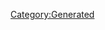 {{Database/Costume/CostumeInfo
 |ID=270
 |DivaId=4
 |PrismCostumeId=30
 |Enabled=2
 |SkillId=35
 |EODICFLJAKO=False
 |AGBPBDODKBK=1
 |HMCOGDICFNB=1
 |LevelMax=0
 |HGBJODBCJDA=0
 |EGLDFPILJLG=0
 |GLEEPAFMPLO=False
 |IIELLEPEEFH=6630
}}
[[Category:Generated]]
